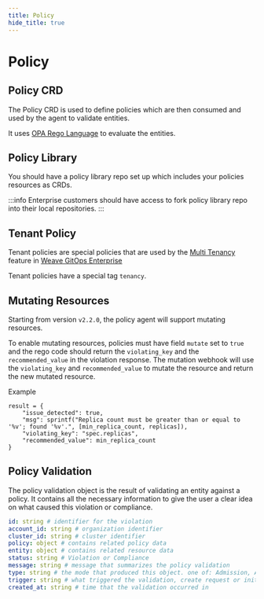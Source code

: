 ```yaml
---
title: Policy
hide_title: true
---
```




# Policy <TierLabel tiers="Enterprise" />

## Policy CRD
The Policy CRD is used to define policies which are then consumed and used by the agent to validate entities.

It uses [OPA Rego Language](https://www.openpolicyagent.org/docs/latest/policy-language) to evaluate the entities.

## Policy Library

You should have a policy library repo set up which includes your policies resources as CRDs.

:::info
Enterprise customers should have access to fork policy library repo into their local repositories.
:::

## Tenant Policy

Tenant policies are special policies that are used by the [Multi Tenancy](https://docs.gitops.weave.works/docs/enterprise/multi-tenancy/) feature in [Weave GitOps Enterprise](https://docs.gitops.weave.works/docs/intro-ee/)

Tenant policies have a special tag `tenancy`.


## Mutating Resources

Starting from version `v2.2.0`, the policy agent will support mutating resources.

To enable mutating resources, policies must have field `mutate` set to `true` and the rego code should return the `violating_key` and the `recommended_value` in the violation response. The mutation webhook will use the `violating_key` and `recommended_value` to mutate the resource and return the new mutated resource.

Example

```
result = {
    "issue_detected": true,
    "msg": sprintf("Replica count must be greater than or equal to '%v'; found '%v'.", [min_replica_count, replicas]),
    "violating_key": "spec.replicas",
    "recommended_value": min_replica_count
}
```


## Policy Validation

The policy validation object is the result of validating an entity against a policy. It contains all the necessary information to give the user a clear idea on what caused this violation or compliance.

```yaml
id: string # identifier for the violation
account_id: string # organization identifier
cluster_id: string # cluster identifier
policy: object # contains related policy data
entity: object # contains related resource data
status: string # Violation or Compliance
message: string # message that summarizes the policy validation
type: string # the mode that produced this object. one of: Admission, Audit, TFAdmission
trigger: string # what triggered the validation, create request or initial audit,..
created_at: string # time that the validation occurred in
```
